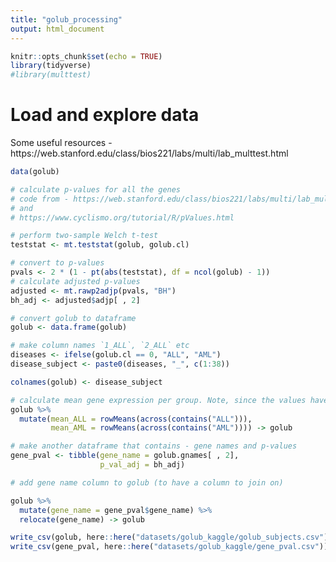 ```yaml
---
title: "golub_processing"
output: html_document
---
```


```r
knitr::opts_chunk$set(echo = TRUE)
library(tidyverse)
#library(multtest)
```

# Load and explore data

Some useful resources -
https://web.stanford.edu/class/bios221/labs/multi/lab_multtest.html

```r
data(golub)

# calculate p-values for all the genes
# code from - https://web.stanford.edu/class/bios221/labs/multi/lab_multtest.html
# and
# https://www.cyclismo.org/tutorial/R/pValues.html

# perform two-sample Welch t-test
teststat <- mt.teststat(golub, golub.cl)

# convert to p-values
pvals <- 2 * (1 - pt(abs(teststat), df = ncol(golub) - 1))
# calculate adjusted p-values
adjusted <- mt.rawp2adjp(pvals, "BH")
bh_adj <- adjusted$adjp[ , 2]

# convert golub to dataframe
golub <- data.frame(golub)

# make column names `1_ALL`, `2_ALL` etc
diseases <- ifelse(golub.cl == 0, "ALL", "AML")
disease_subject <- paste0(diseases, "_", c(1:38))

colnames(golub) <- disease_subject

# calculate mean gene expression per group. Note, since the values have been log-transformed (http://www.stat.rice.edu/~cscott/stat699/dudoit.pdf), this must be the GEOMETRIC mean
golub %>% 
  mutate(mean_ALL = rowMeans(across(contains("ALL"))),
         mean_AML = rowMeans(across(contains("AML")))) -> golub

# make another dataframe that contains - gene names and p-values
gene_pval <- tibble(gene_name = golub.gnames[ , 2],
                    p_val_adj = bh_adj)

# add gene name column to golub (to have a column to join on)

golub %>% 
  mutate(gene_name = gene_pval$gene_name) %>% 
  relocate(gene_name) -> golub

write_csv(golub, here::here("datasets/golub_kaggle/golub_subjects.csv"))
write_csv(gene_pval, here::here("datasets/golub_kaggle/gene_pval.csv"))
```
